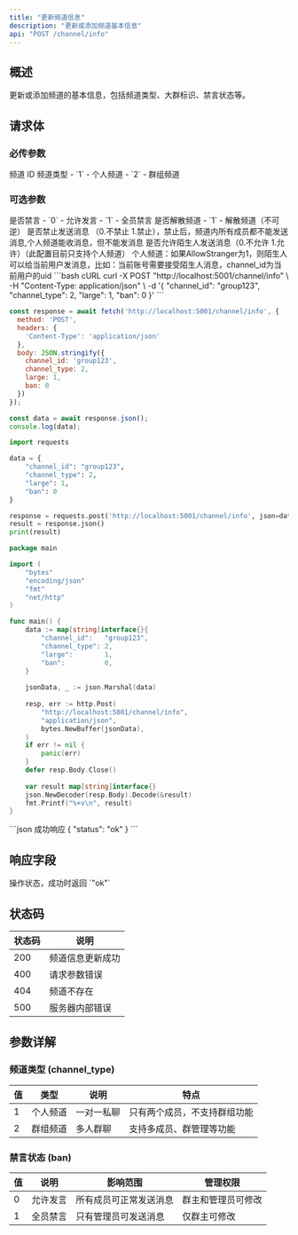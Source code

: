 ```yaml
---
title: "更新频道信息"
description: "更新或添加频道基本信息"
api: "POST /channel/info"
---
```


## 概述

更新或添加频道的基本信息，包括频道类型、大群标识、禁言状态等。

## 请求体

### 必传参数

<ParamField body="channel_id" type="string" required>
频道 ID
</ParamField>

<ParamField body="channel_type" type="integer" required>
频道类型
- `1` - 个人频道
- `2` - 群组频道
</ParamField>

### 可选参数


<ParamField body="ban" type="integer" default={0}>
是否禁言
- `0` - 允许发言
- `1` - 全员禁言
</ParamField>


<ParamField body="disband" type="integer" default={0}>
是否解散频道
- `1` - 解散频道（不可逆）
</ParamField>

<ParamField body="send_ban" type="integer" default={0}>
是否禁止发送消息 （0.不禁止 1.禁止），禁止后，频道内所有成员都不能发送消息,个人频道能收消息，但不能发消息
</ParamField>

<ParamField body="allow_stranger" type="integer" default={0}>
是否允许陌生人发送消息（0.不允许 1.允许）（此配置目前只支持个人频道）
个人频道：如果AllowStranger为1，则陌生人可以给当前用户发消息，比如：当前账号需要接受陌生人消息，channel_id为当前用户的uid
</ParamField>

<RequestExample>
```bash cURL
curl -X POST "http://localhost:5001/channel/info" \
  -H "Content-Type: application/json" \
  -d '{
    "channel_id": "group123",
    "channel_type": 2,
    "large": 1,
    "ban": 0
  }'
```

```javascript JavaScript
const response = await fetch('http://localhost:5001/channel/info', {
  method: 'POST',
  headers: {
    'Content-Type': 'application/json'
  },
  body: JSON.stringify({
    channel_id: 'group123',
    channel_type: 2,
    large: 1,
    ban: 0
  })
});

const data = await response.json();
console.log(data);
```

```python Python
import requests

data = {
    "channel_id": "group123",
    "channel_type": 2,
    "large": 1,
    "ban": 0
}

response = requests.post('http://localhost:5001/channel/info', json=data)
result = response.json()
print(result)
```

```go Go
package main

import (
    "bytes"
    "encoding/json"
    "fmt"
    "net/http"
)

func main() {
    data := map[string]interface{}{
        "channel_id":   "group123",
        "channel_type": 2,
        "large":        1,
        "ban":          0,
    }
    
    jsonData, _ := json.Marshal(data)
    
    resp, err := http.Post(
        "http://localhost:5001/channel/info",
        "application/json",
        bytes.NewBuffer(jsonData),
    )
    if err != nil {
        panic(err)
    }
    defer resp.Body.Close()
    
    var result map[string]interface{}
    json.NewDecoder(resp.Body).Decode(&result)
    fmt.Printf("%+v\n", result)
}
```
</RequestExample>

<ResponseExample>
```json 成功响应
{
  "status": "ok"
}
```
</ResponseExample>

## 响应字段

<ResponseField name="status" type="string" required>
操作状态，成功时返回 `"ok"`
</ResponseField>

## 状态码

| 状态码 | 说明 |
|--------|------|
| 200 | 频道信息更新成功 |
| 400 | 请求参数错误 |
| 404 | 频道不存在 |
| 500 | 服务器内部错误 |

## 参数详解

### 频道类型 (channel_type)

| 值 | 类型 | 说明 | 特点 |
|----|------|------|------|
| 1 | 个人频道 | 一对一私聊 | 只有两个成员，不支持群组功能 |
| 2 | 群组频道 | 多人群聊 | 支持多成员、群管理等功能 |


### 禁言状态 (ban)

| 值 | 说明 | 影响范围 | 管理权限 |
|----|------|----------|----------|
| 0 | 允许发言 | 所有成员可正常发送消息 | 群主和管理员可修改 |
| 1 | 全员禁言 | 只有管理员可发送消息 | 仅群主可修改 |

